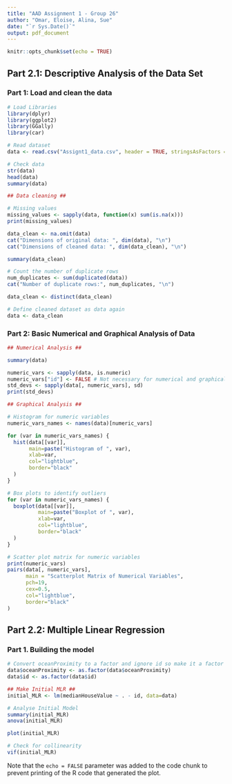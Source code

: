 ```yaml
---
title: "AAD Assignment 1 - Group 26"
author: "Omar, Eloise, Alina, Sue"
date: "`r Sys.Date()`"
output: pdf_document
---
```


```r
knitr::opts_chunk$set(echo = TRUE)
```

## Part 2.1: Descriptive Analysis of the Data Set

### Part 1: Load and clean the data

```r
# Load Libraries
library(dplyr)
library(ggplot2)
library(GGally)
library(car)

# Read dataset
data <- read.csv("Assignt1_data.csv", header = TRUE, stringsAsFactors = FALSE)

# Check data
str(data)
head(data)
summary(data)

## Data cleaning ##

# Missing values
missing_values <- sapply(data, function(x) sum(is.na(x)))
print(missing_values)

data_clean <- na.omit(data)
cat("Dimensions of original data: ", dim(data), "\n")
cat("Dimensions of cleaned data: ", dim(data_clean), "\n")

summary(data_clean)

# Count the number of duplicate rows
num_duplicates <- sum(duplicated(data))
cat("Number of duplicate rows:", num_duplicates, "\n")

data_clean <- distinct(data_clean)

# Define cleaned dataset as data again
data <- data_clean

```

### Part 2: Basic Numerical and Graphical Analysis of Data

```r
## Numerical Analysis ##

summary(data)

numeric_vars <- sapply(data, is.numeric)
numeric_vars["id"] <- FALSE # Not necessary for numerical and graphical analysis
std_devs <- sapply(data[, numeric_vars], sd)
print(std_devs)

## Graphical Analysis ##

# Histogram for numeric variables
numeric_vars_names <- names(data)[numeric_vars]

for (var in numeric_vars_names) {
  hist(data[[var]],
       main=paste("Histogram of ", var),
       xlab=var,
       col="lightblue",
       border="black"
  )
}

# Box plots to identify outliers
for (var in numeric_vars_names) {
  boxplot(data[[var]],
          main=paste("Boxplot of ", var),
          xlab=var,
          col="lightblue",
          border="black"
  )
}

# Scatter plot matrix for numeric variables
print(numeric_vars)
pairs(data[, numeric_vars],
      main = "Scatterplot Matrix of Numerical Variables",
      pch=19,
      cex=0.5,
      col="lightblue",
      border="black"
)
```

## Part 2.2: Multiple Linear Regression

### Part 1. Building the model

```r
# Convert oceanProximity to a factor and ignore id so make it a factor
data$oceanProximity <- as.factor(data$oceanProximity)
data$id <- as.factor(data$id)

## Make Initial MLR ##
initial_MLR <- lm(medianHouseValue ~ . - id, data=data)

# Analyse Initial Model
summary(initial_MLR)
anova(initial_MLR)

plot(initial_MLR)

# Check for collinearity
vif(initial_MLR)


```

Note that the `echo = FALSE` parameter was added to the code chunk to prevent printing of the R code that generated the plot.
